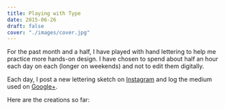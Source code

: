 ```yaml
---
title: Playing with Type
date: 2015-06-26
draft: false
cover: "./images/cover.jpg"
---
```


For the past month and a half, I have played with hand lettering to help me practice more hands-on design. I have chosen to spend about half an hour each day on each (longer on weekends) and not to edit them digitally.

Each day, I post a new lettering sketch on <a href="https://instagram.com/joelmturner/">Instagram</a> and log the medium used on <a href="https://plus.google.com/collection/oWKCX">Google+</a>.

Here are&nbsp;the creations so far:

<PostGallery collection='recentInsta' />
